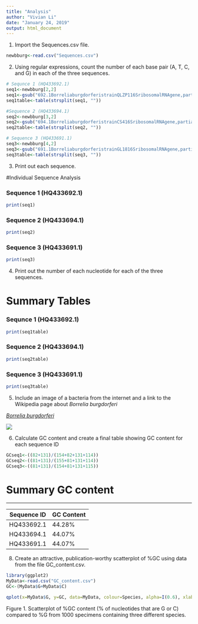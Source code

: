 ```yaml
---
title: "Analysis"
author: "Vivian Li"
date: "January 24, 2019"
output: html_document
---
```



1. Import the Sequences.csv file.
```r
newbburg<-read.csv("Sequences.csv")
```



2. Using regular expressions, count the number of each base pair (A, T, C, and G) in each of the three sequences. 
```r
# Sequnce 1 (HQ433692.1)
seq1<-newbburg[2,2]
seq1<-gsub("692.1BorreliaburgdorferistrainQLZP116SribosomalRNAgene,partialsequence|[^A|T|C|G]", "", seq1, ignore.case=FALSE)
seq1table<-table(strsplit(seq1, ""))
```

```r
#Sequence 2 (HQ433694.1)
seq2<-newbburg[3,2]
seq2<-gsub("694.1BorreliaburgdorferistrainCS416SribosomalRNAgene,partialsequence|[^A|T|C|G]", "", seq2, ignore.case=FALSE)
seq2table<-table(strsplit(seq2, ""))
```

```r
# Sequence 3 (HQ433691.1)
seq3<-newbburg[4,2]
seq3<-gsub("691.1BorreliaburgdorferistrainGL1816SribosomalRNAgene,partialsequence|[^A|T|C|G]", "", seq3, ignore.case=FALSE)
seq3table<-table(strsplit(seq3, ""))
```



3. Print out each sequence. 

#Individual Sequence Analysis

### Sequence 1 (HQ433692.1)
```r
print(seq1)
```

### Sequence 2 (HQ433694.1)
```r
print(seq2)
```

### Sequence 3 (HQ433691.1)
```r
print(seq3)
```



4. Print out the number of each nucleotide for each of the three sequences. 

# Summary Tables 

### Sequnce 1 (HQ433692.1)
```r
print(seq1table)
```

### Sequence 2 (HQ433694.1)
```r
print(seq2table)
```

### Sequence 3 (HQ433691.1)
```r
print(seq3table)
```



5. Include an image of a bacteria from the internet and a link to the Wikipedia page about *Borrelia burgdorferi*

[*Borrelia burgdorferi*](https://en.wikipedia.org/wiki/Borrelia_burgdorferi)

![](bacteria.jpg)




6. Calculate GC content and create a final table showing GC content for each sequence ID
```r
GCseq1<-((82+131)/(154+82+131+114))
GCseq2<-((81+131)/(155+81+131+114))
GCseq3<-((81+131)/(154+81+131+115))
```


# Summary GC content

---------------------

Sequence ID| GC Content 
-----------|------------
HQ433692.1 |44.28%  
HQ433694.1 |44.07%
HQ433691.1 |44.07%



8. Create an attractive, publication-worthy scatterplot of %GC using data from the file GC_content.csv. 
```r
library(ggplot2)
MyData<-read.csv("GC_content.csv")
GC<-(MyData$G+MyData$C)

qplot(x=MyData$G, y=GC, data=MyData, colour=Species, alpha=I(0.6), xlab="Percent G Content", ylab= "Percent GC Content")
```

Figure 1. Scatterplot of %GC content (% of nucleotides that are G or C) compared to %G from 1000 specimens containing three different species. 
